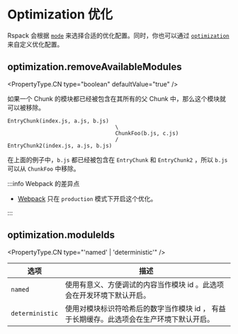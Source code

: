 
# Optimization 优化

Rspack 会根据 [`mode`](/config/mode) 来选择合适的优化配置。同时，你也可以通过 [`optimization`](/config/optimization) 来自定义优化配置。

## optimization.removeAvailableModules

<PropertyType.CN type="boolean" defaultValue="true" />

如果一个 Chunk 的模块都已经被包含在其所有的父 Chunk 中，那么这个模块就可以被移除。

```
EntryChunk(index.js, a.js, b.js)
                                  \
                                  ChunkFoo(b.js, c.js)
                                  /
EntryChunk2(index.js, a.js, b.js)
```

在上面的例子中，`b.js` 都已经被包含在 `EntryChunk` 和 `EntryChunk2` ，所以 `b.js` 可以从 `ChunkFoo` 中移除。

:::info Webpack 的差异点

- [Webpack](https://webpack.js.org/configuration/optimization/#optimizationremoveavailablemodules) 只在 `production` 模式下开启这个优化。

:::

## optimization.moduleIds

<PropertyType.CN type="'named' | 'deterministic'" />

| 选项            | 描述                                                                                      |
| --------------- | ----------------------------------------------------------------------------------------- |
| `named`         | 使用有意义、方便调试的内容当作模块 id 。此选项会在开发环境下默认开启。                    |
| `deterministic` | 使用对模块标识符哈希后的数字当作模块 id ， 有益于长期缓存。此选项会在生产环境下默认开启。 |
